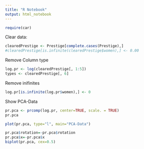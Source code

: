 ```yaml
---
title: "R Notebook"
output: html_notebook
---
```

```r
require(car)
```
Clear data:
```r
clearedPrestige <- Prestige[complete.cases(Prestige),]
#clearedPrestige[is.infinite(clearedPrestige$women),] <- 0.00
```
Remove Column type
```r
log.pr <- log(clearedPrestige[, 1:5])
types <- clearedPrestige[, 6]
```
Remove inifinites
```r
log.pr[is.infinite(log.pr$women),] <- 0
```
Show PCA-Data
```r
pr.pca <- prcomp(log.pr, center=TRUE, scale. = TRUE)
pr.pca
```
```r
plot(pr.pca, type="l", main="PCA-Data")
```
```r
pr.pca$rotation=-pr.pca$rotation
pr.pca$x=-pr.pca$x
biplot(pr.pca, cex=0.5)
```
